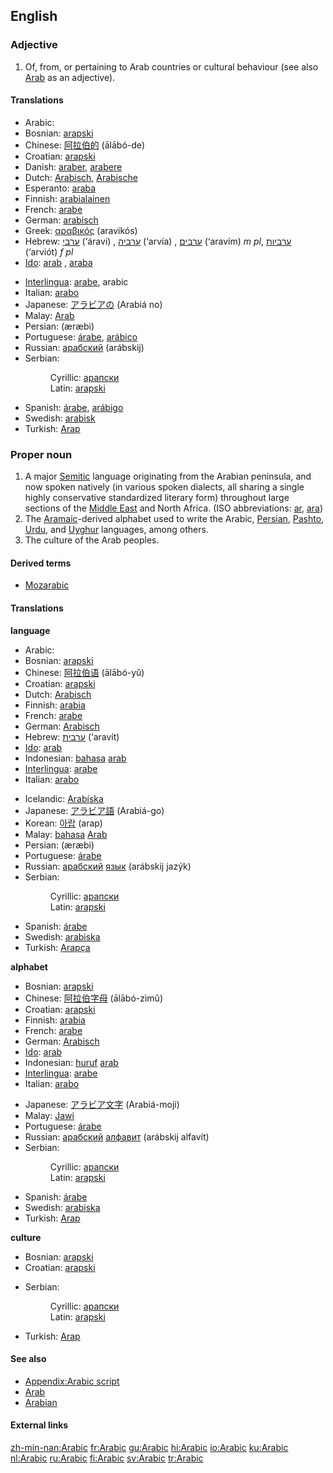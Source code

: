 {{interwiktionary|code=ar}}
==English==
{{wikipedia}}

===Adjective===
{{en-adj-notcomp}}

# Of, from, or pertaining to Arab countries or cultural behaviour (see also [[Arab]] as an adjective).

====Translations====
{{top}}
*Arabic: {{ARchar|[[عربي]]}} {{Unicode|(ʕárabi)}}         
*Bosnian: [[arapski#Bosnian|arapski]] {{m}}
*Chinese: [[阿拉伯的]] (ālābó-de)
*Croatian: [[arapski#Croatian|arapski]] {{m}}
*Danish: [[araber]], [[arabere]] {{p}}
*Dutch: [[Arabisch]], [[Arabische]]
*Esperanto: [[araba]]
*Finnish: [[arabialainen]]
*French: [[arabe]]
*German: [[arabisch]]
*Greek: [[αραβικός]] (aravikós)
*Hebrew: [[ערבי]] (‘áravi) {{m}}, [[ערביה]] (‘arvía) {{f}}, [[ערבים]] (‘aravím) ''m pl'', [[ערביות]] (‘arviót) ''f pl''
*[[Ido]]: [[arab]] {{m}}, [[araba]] {{f}}
{{mid}}
*[[Interlingua]]: [[arabe]], arabic
*Italian: [[arabo]]
*Japanese: [[アラビア]][[の]] (Arabiá no)
*Malay: [[Arab]]
*Persian: {{FAchar|[[عربی|عَرَبی]]}} (æræbi)
*Portuguese: [[árabe]], [[arábico]]
*Russian: [[арабский]] (arábskij) {{m}}
*Serbian:
*:Cyrillic: [[арапски#Serbian|арапски]] {{m}}
*:Latin: [[arapski#Serbian|arapski]] {{m}}
*Spanish: [[árabe]], [[arábigo]]
*Swedish: [[arabisk]]
*Turkish: [[Arap]]
{{bottom}}

===Proper noun===
{{en-proper noun}}

# A major [[Semitic]] language originating from the Arabian peninsula, and now spoken natively (in various spoken dialects, all sharing a single highly conservative standardized literary form) throughout large sections of the [[Middle East]] and North Africa. (ISO abbreviations: [[ar]], [[ara]])
# The [[Aramaic]]-derived alphabet used to write the Arabic, [[Persian]], [[Pashto]], [[Urdu]], and [[Uyghur]] languages, among others.
# The culture of the Arab peoples.

====Derived terms====
*[[Mozarabic]]

====Translations====
{{top}}
'''language'''
*Arabic: {{ARchar|[[العربية]]}} {{Unicode|(al-ʕarabíyya)}}
*Bosnian: [[arapski#Bosnian|arapski]] {{m}}
*Chinese: [[阿拉伯语]] (ālābó-yǔ)
*Croatian: [[arapski#Croatian|arapski]] {{m}}
*Dutch: [[Arabisch]] {{n}}
*Finnish: [[arabia]]
*French: [[arabe]]
*German: [[Arabisch]]
*Hebrew: [[ערבית]] (‘aravít)
*[[Ido]]: [[arab]]
*Indonesian: [[bahasa]] [[arab]]
*[[Interlingua]]: [[arabe]]
*Italian: [[arabo]]
{{mid}}
*Icelandic: [[Arabíska]]
*Japanese: [[アラビア語]] (Arabiá-go)
*Korean: [[아랍]] (arap)
*Malay: [[bahasa]] [[Arab]]
*Persian: {{FAchar|[[عربی|عَرَبی]]}} (æræbi)
*Portuguese: [[árabe]] {{m}}
*Russian: [[арабский]] [[язык]] (arábskij jazýk) {{m}} 
*Serbian:
*:Cyrillic: [[арапски#Serbian|арапски]] {{m}}
*:Latin: [[arapski#Serbian|arapski]] {{m}}
*Spanish: [[árabe]] {{m}}
*Swedish: [[arabiska]]
*Turkish: [[Arapça]]
{{bottom}}

'''alphabet'''
{{top}}
*Bosnian: [[arapski#Bosnian|arapski]] {{m}}
*Chinese: [[阿拉伯字母]] (ālābó-zìmǔ)
*Croatian: [[arapski#Croatian|arapski]] {{m}}
*Finnish: [[arabia]]
*French: [[arabe]]
*German: [[Arabisch]]
*[[Ido]]: [[arab]]
*Indonesian: [[huruf]] [[arab]]
*[[Interlingua]]: [[arabe]]
*Italian: [[arabo]]
{{mid}}
*Japanese: [[アラビア文字]] (Arabiá-moji)
*Malay: [[Jawi]]
*Portuguese: [[árabe]] {{m}}
*Russian: [[арабский]] [[алфавит]] (arábskij alfavít) {{m}}
*Serbian:
*:Cyrillic: [[арапски#Serbian|арапски]] {{m}}
*:Latin: [[arapski#Serbian|arapski]] {{m}}
*Spanish: [[árabe]] {{m}}
*Swedish: [[arabiska]]
*Turkish: [[Arap]]
{{bottom}}

'''culture'''
{{top}}
*Bosnian: [[arapski#Bosnian|arapski]] {{m}}
*Croatian: [[arapski#Croatian|arapski]] {{m}}
{{mid}}
*Serbian:
*:Cyrillic: [[арапски#Serbian|арапски]] {{m}}
*:Latin: [[arapski#Serbian|arapski]] {{m}}
*Turkish: [[Arap]]
{{bottom}}

====See also====
{{wikibooks}}
*[[Appendix:Arabic script]]
*[[Arab]]
*[[Arabian]]

====External links====
{{ethnologue|code=arb}}
{{websters-online}}

[[zh-min-nan:Arabic]]
[[fr:Arabic]]
[[gu:Arabic]]
[[hi:Arabic]]
[[io:Arabic]]
[[ku:Arabic]]
[[nl:Arabic]]
[[ru:Arabic]]
[[fi:Arabic]]
[[sv:Arabic]]
[[tr:Arabic]]